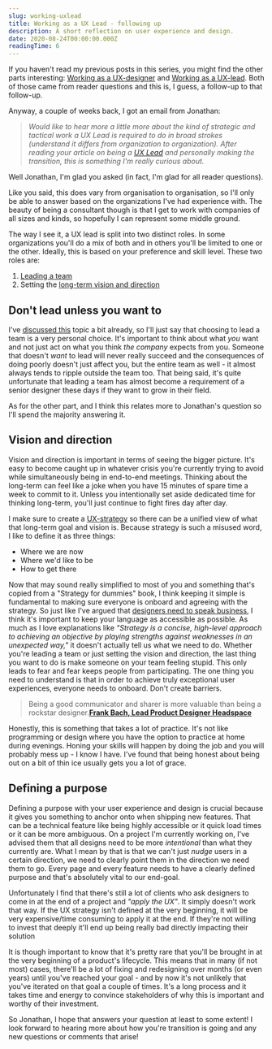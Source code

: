 ```yaml
---
slug: working-uxlead
title: Working as a UX Lead - following up
description: A short reflection on user experience and design.
date: 2020-08-24T00:00:00.000Z
readingTime: 6
---
```


If you haven't read my previous posts in this series, you might find the other parts interesting: <a href="/uxdesigner/">Working as a UX-designer</a> and <a href="/uxlead/">Working as a UX-lead</a>. Both of those came from reader questions and this is, I guess, a follow-up to that follow-up.

Anyway, a couple of weeks back, I got an email from Jonathan:

>*Would like to hear more a little more about the kind of strategic and tactical work a UX Lead is required to do in broad strokes (understand it differs from organization to organization). After reading your article on being a <a href="/uxlead/">UX Lead</a> and personally making the transition, this is something I'm really curious about.*

Well Jonathan, I'm glad you asked (in fact, I'm glad for all reader questions).

Like you said, this does vary from organisation to organisation, so I'll only be able to answer based on the organizations I've had experience with. The beauty of being a consultant though is that I get to work with companies of all sizes and kinds, so hopefully I can represent some middle ground.

The way I see it, a UX lead is split into two distinct roles. In some organizations you'll do a mix of both and in others you'll be limited to one or the other. Ideally, this is based on your preference and skill level. These two roles are:

1. <a href="/managing-distributed-team/">Leading a team</a>
2. Setting the <a href="/uxstrategy/">long-term vision and direction</a>

## Don't lead unless you want to

I've <a href="/managing-distributed-team/">discussed this</a> topic a bit already, so I'll just say that choosing to lead a team is a very personal choice. It's important to think about what *you* want and not just act on what you think *the company* expects from you. Someone that doesn't *want* to lead will never really succeed and the consequences of doing poorly doesn't just affect you, but the entire team as well - it almost always tends to ripple outside the team too. That being said, it's quite unfortunate that leading a team has almost become a requirement of a senior designer these days if they want to grow in their field.

As for the other part, and I think this relates more to Jonathan's question so I'll spend the majority answering it.

## Vision and direction

Vision and direction is important in terms of seeing the bigger picture. It's easy to become caught up in whatever crisis you're currently trying to avoid while simultaneously being in end-to-end meetings. Thinking about the long-term can feel like a joke when you have 15 minutes of spare time a week to commit to it. Unless you intentionally set aside dedicated time for thinking long-term, you'll just continue to fight fires day after day.

I make sure to create a <a href="/uxstrategy/">UX-strategy</a> so there can be a unified view of what that long-term goal and vision is. Because strategy is such a misused word, I like to define it as three things:

- Where we are now
- Where we'd like to be
- How to get there

Now that may sound really simplified to most of you and something that's copied from a "Strategy for dummies" book, I think keeping it simple is fundamental to making sure everyone is onboard and agreeing with the strategy. So just like I've argued that <a href="/speak-business/">designers need to speak business</a>, I think it's important to keep your language as accessible as possible. As much as I love explanations like *"Strategy is a concise, high-level approach to achieving an objective by playing strengths against weaknesses in an unexpected way,"* it doesn't actually tell us what we need to do. Whether you're leading a team or just setting the vision and direction, the last thing you want to do is make someone on your team feeling stupid. This only leads to fear and fear keeps people from participating. The one thing you need to understand is that in order to achieve truly exceptional user experiences, everyone needs to onboard. Don't create barriers.

>Being a good communicator and sharer is more valuable than being a rockstar designer.**<a href="https://twitter.com/francois_bach/status/1296160388271071232?ref_src=twsrc%5Etfw%7Ctwcamp%5Etweetembed&ref_url=notion%3A%2F%2Fwww.notion.so%2Fantonsten%2F62eb941ed95c4ecbad58629da635b569%3Fv%3D2ae2c442f1f64db2b60a39daa600bf08%26p%3D91bfead3b4ad47eea2522a7c116809db">Frank Bach, Lead Product Designer Headspace</a>**

Honestly, this is something that takes a lot of practice. It's not like programming or design where you have the option to practice at home during evenings. Honing your skills will happen by doing the job and you will probably mess up - I know I have. I've found that being honest about being out on a bit of thin ice usually gets you a lot of grace.

## Defining a purpose

Defining a purpose with your user experience and design is crucial because it gives you something to anchor onto when shipping new features. That can be a technical feature like being highly accessible or it quick load times or it can be more ambiguous. On a project I'm currently working on, I've advised them that all designs need to be more *intentional* than what they currently are. What I mean by that is that we can't just *nudge* users in a certain direction, we need to clearly point them in the direction we need them to go. Every page and every feature needs to have a clearly defined purpose and that's absolutely vital to our end-goal.

Unfortunately I find that there's still a lot of clients who ask designers to come in at the end of a project and *"apply the UX"*. It simply doesn't work that way. If the UX strategy isn't defined at the very beginning, it will be very expensive/time consuming to apply it at the end. If they're not willing to invest that deeply it'll end up being really bad directly impacting their solution

It is though important to know that it's pretty rare that you'll be brought in at the very beginning of a product's lifecycle. This means that in many (if not most) cases, there'll be a lot of fixing and redesigning over months (or even years) until you've reached your goal - and by now it's not unlikely that you've iterated on that goal a couple of times. It's a long process and it takes time and energy to convince stakeholders of why this is important and worthy of their investment.

So Jonathan, I hope that answers your question at least to some extent! I look forward to hearing more about how you're transition is going and any new questions or comments that arise!

